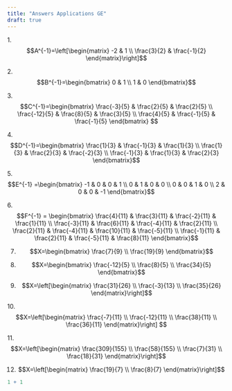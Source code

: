 ```yaml
---
title: "Answers Applications GE"
draft: true
---
```


1.$$A^{-1}=\left[\begin{matrix}
-2 & 1 \\
\frac{3}{2} & \frac{-1}{2}
\end{matrix}\right]$$

2.$$B^{-1}=\begin{bmatrix}
0 & 1 \\
1 & 0
\end{bmatrix}$$

3.$$C^{-1}=\begin{bmatrix}
\frac{-3}{5} & \frac{2}{5} & \frac{2}{5} \\
\frac{-12}{5} & \frac{8}{5} & \frac{3}{5} \\
\frac{4}{5} & \frac{-1}{5} & \frac{-1}{5}
\end{bmatrix} $$

4.$$D^{-1}=\begin{bmatrix}
\frac{1}{3} & \frac{-1}{3} & \frac{1}{3} \\
\frac{1}{3} & \frac{2}{3} & \frac{-2}{3} \\
\frac{-1}{3} & \frac{1}{3} & \frac{2}{3}
\end{bmatrix}$$

5.$$E^{-1} =\begin{bmatrix}
-1 & 0 & 0 & 1 \\
0 & 1 & 0 & 0 \\
0 & 0 & 1 & 0 \\
2 & 0 & 0 & -1
\end{bmatrix}$$

6.$$F^{-1} = \begin{bmatrix}
\frac{4}{11} & \frac{3}{11} & \frac{-2}{11} & \frac{1}{11} \\
\frac{-3}{11} & \frac{6}{11} & \frac{-4}{11} & \frac{2}{11} \\
\frac{2}{11} & \frac{-4}{11} & \frac{10}{11} & \frac{-5}{11} \\
\frac{-1}{11} & \frac{2}{11} & \frac{-5}{11} & \frac{8}{11}
\end{bmatrix}$$

7.  $$X=\begin{bmatrix}
    \frac{7}{9} \\
    \frac{19}{9}
    \end{bmatrix}$$

8.  $$X=\begin{bmatrix}
    \frac{-12}{5} \\
    \frac{8}{5} \\
    \frac{34}{5}
    \end{bmatrix}$$

9.  $$X=\left[\begin{matrix}
    \frac{31}{26} \\
    \frac{-3}{13} \\
    \frac{35}{26}
    \end{matrix}\right]$$

10.$$X=\left[\begin{matrix}
\frac{-7}{11} \\
\frac{-12}{11} \\
\frac{38}{11} \\
\frac{36}{11}
\end{matrix}\right] $$

11.$$X=\left[\begin{matrix}
\frac{309}{155} \\
\frac{58}{155} \\
\frac{7}{31} \\
\frac{18}{31}
\end{matrix}\right]$$

12. $$X=\left[\begin{matrix}
    \frac{19}{7} \\
    \frac{8}{7}
    \end{matrix}\right]$$

```r
1 + 1
```
